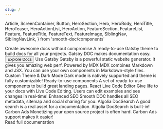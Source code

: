 ```yaml
---
slug: /
---
```


  Article,
  ScreenContainer,
  Button,
  HeroSection,
  Hero,
  HeroBody,
  HeroTitle,
  HeroTeaser,
  HeroActionList,
  HeroAction,
  FeatureSection,
  FeatureList,
  Feature,
  FeatureTitle,
  FeatureText,
  FeatureImage,
  SiblingNav,
  SiblingNavLink,
} from 'smooth-doc/components'

<HeroSection>
  <ScreenContainer>
    <Hero backgroundImageURL={heroBackgroundURL}>
      <HeroBody>
        <HeroTitle>Create awesome docs without compromise</HeroTitle>
        <HeroTeaser>
          A ready-to-use Gatsby theme to build docs for all your projects.
          Gatsby DOC makes documentation easy.
        </HeroTeaser>
        <HeroActionList>
          <HeroAction>
            <Button as={Link} to="/docs/getting-started/">
              Explore Docs
            </Button>
          </HeroAction>
        </HeroActionList>
      </HeroBody>
    </Hero>
  </ScreenContainer>
</HeroSection>
<FeatureSection>
  <FeatureList>
    <Feature>
      <FeatureImage src={registryEditorImageURL} />
      <FeatureTitle>Use Gatsby</FeatureTitle>
      <FeatureText>
        Gatsby is a powerful static website generator. It gives you amazing web
        perf.
      </FeatureText>
    </Feature>
    <Feature>
      <FeatureImage src={markdownImageURL} />
      <FeatureTitle>Powered by MDX</FeatureTitle>
      <FeatureText>
        MDX combines Markdown and JSX. You can use your own components in
        Markdown-style files.
      </FeatureText>
    </Feature>
    <Feature>
      <FeatureImage src={webDesignImageURL} />
      <FeatureTitle>Custom Theme & Dark Mode</FeatureTitle>
      <FeatureText>
        Dark mode is natively supported and theme is fully customizable!
      </FeatureText>
    </Feature>
    <Feature>
      <FeatureImage src={moduleImageURL} />
      <FeatureTitle>Ready-to-use components</FeatureTitle>
      <FeatureText>
        A set of ready-to-use components to build great landing pages.
      </FeatureText>
    </Feature>
    <Feature>
      <FeatureImage src={codeImageURL} />
      <FeatureTitle>React Live Code Editor</FeatureTitle>
      <FeatureText>
        Give life to your docs with Live Code Editing. Users can edit examples
        and see changes in real-time!
      </FeatureText>
    </Feature>
    <Feature>
      <FeatureImage src={systemTaskImageURL} />
      <FeatureTitle>Enhanced SEO</FeatureTitle>
      <FeatureText>
        Smooth DOC handles all SEO metadata, sitemap and social sharing for you.
      </FeatureText>
    </Feature>
    <Feature>
      <FeatureImage src={inspectCodeImageURL} />
      <FeatureTitle>Algolia DocSearch</FeatureTitle>
      <FeatureText>
        A good search is a real asset for a documentation. Algolia DocSearch is
        built-in!
      </FeatureText>
    </Feature>
    <Feature>
      <FeatureImage src={variableImageURL} />
      <FeatureTitle>Carbon Ads</FeatureTitle>
      <FeatureText>
        Monetizing your open source project is often hard. Carbon Ads support
        makes it easier!
      </FeatureText>
    </Feature>
  </FeatureList>
</FeatureSection>
<ScreenContainer as="section" py={5}>
  <Article>
    <GettingStarted />
    <SiblingNav>
      <SiblingNavLink type="next" to="/docs/getting-started/">
        Read full documentation
      </SiblingNavLink>
    </SiblingNav>
  </Article>
</ScreenContainer>

